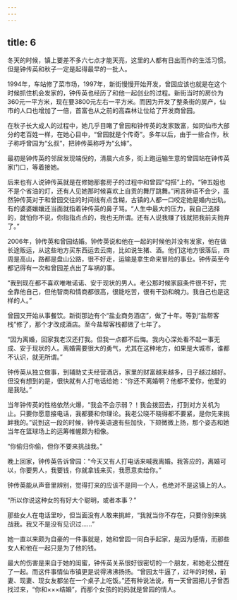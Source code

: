 ```yaml
---
---
---
```

title: 6
---





冬天的时候，镇上要差不多六七点才能天亮，这里的人都有日出而作的生活习惯。但是钟传英和秋子一定是起得最早的一批人。

1994年，车站修了菜市场，1997年，新街慢慢开始开发，曾园应该也就是在这个时候抓住机会发家的，钟传英也经历了和他一起创业的过程。新街当时的房价为360元一平方米，现在要3800元左右一平方米。而因为开发了整条街的房产，仙市的人口也增加了一倍，首富也从之前的高森林让位给了开发商曾园。

在秋子长大成人的过程中，她几乎目睹了曾园和钟传英的发家致富，如同仙市大部分的老百姓一样，在她心目中，“曾园就是个传奇”。多年以后，由于一些合作，秋子称呼曾园为“幺叔”，把钟传英称呼为“幺婶”。

最初是钟传英的邻居发现端倪的，清晨六点多，街上跑运输生意的曾园站在钟传英家门口，等着接她。

后来也有人说钟传英就是在修她那套房子的过程中和曾园“勾搭”上的。“钟五姐也不是个省油的灯，还有人见她那时候喜欢上自贡的舞厅跳舞。”闲言碎语不会少，虽然钟传英对于和曾园交往的时间线有点含糊，古镇的人都一口咬定她是婚内出轨。有的婆婆孃孃还当面就指着钟传英的鼻子骂。“人生中最大的压力，我自己选择的，就怕你不说，你指指点点的，我也无所谓。还有人说我赚了钱就把我前夫抛弃了。”

2006年，钟传英和曾园结婚。钟传英说和他在一起的时候他并没有发家，他在做长途贩运，从这些地方买东西运去云南，比如说生猪、酒。他们这地方很落后，四周是高山，路都是盘山公路，很不好走，运输是拿生命来冒险的事业。钟传英至今都记得有一次和曾园差点出了车祸的事。

“我到现在都不喜欢唯唯诺诺、安于现状的男人。老公那时候家庭条件很不好，完全靠他自己，但他智商和情商都很高，很能吃苦，很有干劲和魄力。我自己也是这样的人。”

曾园又开始从事餐饮。新街那边有个“盐业商务酒店”，做了十年。等到“盐帮客栈”修了，那个才改成酒店。至今盐帮客栈都做了七年了。

“因为离婚，回家我老汉还打我。但我一点都不后悔。我内心深处看不起一事无成、安于现状的人。离婚需要很大的勇气，尤其在这种地方，如果是大城市，谁都不认识，就无所谓。”

钟传英从独立做事，到辅助丈夫经营酒店，家里的财富越来越多，日子越过越好。但没有想到的是，很快就有人打电话给她：“你还不离婚啊？他都不爱你，他爱的是我哒。”

当年钟传英的性格依然火爆，“我会不会示弱？！我会拨回去，打到对方关机为止。只要你愿意接电话，我都要和你理论。我老公晓不晓得都不要紧，是你先来挑衅我的。”说到这一段的时候，钟传英语速有些加快，下颏微微上扬，那个姿态和她当年在篮球场上的运筹帷幄颇为相像。

“你偷归你偷，但你不要来挑战我。”

晚上回家，钟传英告诉曾园：“今天又有人打电话来喊我离婚。我答应的，离婚可以，你要男人，我要钱，你就拿钱来买，我愿意卖给你。”

钟传英能从声音里辨别，觉得打来的应该不是同一个人，也绝对不是这镇上的人。

“所以你说这种女的有好大个聪明，或者本事？”

那些女人在电话里吵，但当面没有人敢来挑衅，“我就当你不存在，只要你别来挑战我。我又不是没有见识过……”

她一直以来颇为自豪的一件事就是，她和曾园一同白手起家，是因为感情，而那些女人和他在一起只是为了他的钱。

最大的伤害是来自于她的闺蜜，钟传英关系很好很密切的一个朋友，和她老公搅在了一起。而这件事情仙市镇更是说得沸沸扬扬。“曾园太牛逼了，过年的时候，前妻、现妻、现女友都坐在一个桌子上吃饭。”还有种说法说，有一天曾园把儿子曾西找过来，“你和×××结婚”，而那个女孩的妈妈就是曾园的情人。